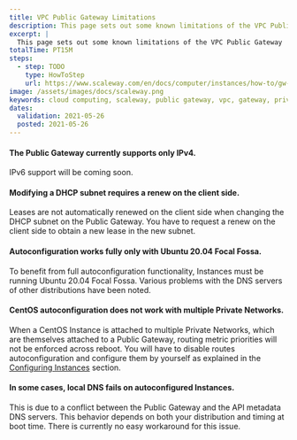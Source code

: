 ```yaml
---
title: VPC Public Gateway Limitations
description: This page sets out some known limitations of the VPC Public Gateway
excerpt: |
  This page sets out some known limitations of the VPC Public Gateway
totalTime: PT15M
steps:
  - step: TODO
    type: HowToStep
    url: https://www.scaleway.com/en/docs/computer/instances/how-to/gw-limitations
image: /assets/images/docs/scaleway.png
keywords: cloud computing, scaleway, public gateway, vpc, gateway, private network, troubleshooting
dates:
  validation: 2021-05-26
  posted: 2021-05-26
---
```


#### The Public Gateway currently supports only IPv4.

IPv6 support will be coming soon.

#### Modifying a DHCP subnet requires a renew on the client side.

Leases are not automatically renewed on the client side when changing the DHCP subnet on the Public Gateway. You have to request a renew on the client side to obtain a new lease in the new subnet.

#### Autoconfiguration works fully only with Ubuntu 20.04 Focal Fossa.

To benefit from full autoconfiguration functionality, Instances must be running Ubuntu 20.04 Focal Fossa. Various problems with the DNS servers of other distributions have been noted.

#### CentOS autoconfiguration does not work with multiple Private Networks.

When a CentOS Instance is attached to multiple Private Networks, which are themselves attached to a Public Gateway, routing metric priorities will not be enforced across reboot. You will have to disable routes autoconfiguration and configure them by yourself as explained in the [Configuring Instances](/network/vpc/how-to/configure-instances-public-gw#how-to-take-advantage-of-auto-configuration) section.

#### In some cases, local DNS fails on autoconfigured Instances.

This is due to a conflict between the Public Gateway and the API metadata DNS servers. This behavior depends on both your distribution and timing at boot time. There is currently no easy workaround for this issue.